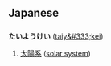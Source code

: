 == Japanese ==

=== {{Furigana}} ===

'''たいようけい''' ([[taiy&#333;kei]])

# [[太陽系]] ([[solar system]])